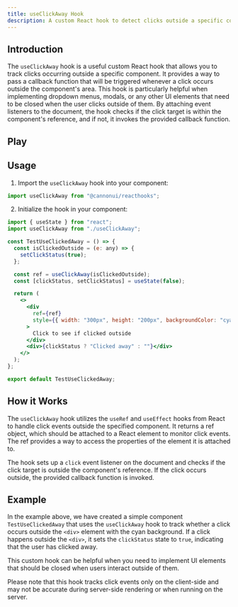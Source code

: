 ```yaml
---
title: useClickAway Hook
description: A custom React hook to detect clicks outside a specific component.
---
```



## Introduction

The `useClickAway` hook is a useful custom React hook that allows you to track clicks occurring outside a specific component. It provides a way to pass a callback function that will be triggered whenever a click occurs outside the component's area. This hook is particularly helpful when implementing dropdown menus, modals, or any other UI elements that need to be closed when the user clicks outside of them. By attaching event listeners to the document, the hook checks if the click target is within the component's reference, and if not, it invokes the provided callback function.

## Play

<div style="margin-top: 3%;">
  <UseClickAway client:only />
</div>

## Usage

1. Import the `useClickAway` hook into your component:

```jsx
import useClickAway from "@cannonui/reacthooks";
```

2. Initialize the hook in your component:

```jsx
import { useState } from "react";
import useClickAway from "./useClickAway";

const TestUseClickedAway = () => {
  const isClickedOutside = (e: any) => {
    setClickStatus(true);
  };

  const ref = useClickAway(isClickedOutside);
  const [clickStatus, setClickStatus] = useState(false);

  return (
    <>
      <div
        ref={ref}
        style={{ width: "300px", height: "200px", backgroundColor: "cyan" }}
      >
        Click to see if clicked outside
      </div>
      <div>{clickStatus ? "Clicked away" : ""}</div>
    </>
  );
};

export default TestUseClickedAway;
```

## How it Works

The `useClickAway` hook utilizes the `useRef` and `useEffect` hooks from React to handle click events outside the specified component. It returns a ref object, which should be attached to a React element to monitor click events. The ref provides a way to access the properties of the element it is attached to.

The hook sets up a `click` event listener on the document and checks if the click target is outside the component's reference. If the click occurs outside, the provided callback function is invoked.

## Example

In the example above, we have created a simple component `TestUseClickedAway` that uses the `useClickAway` hook to track whether a click occurs outside the `<div>` element with the cyan background. If a click happens outside the `<div>`, it sets the `clickStatus` state to `true`, indicating that the user has clicked away.

This custom hook can be helpful when you need to implement UI elements that should be closed when users interact outside of them.

Please note that this hook tracks click events only on the client-side and may not be accurate during server-side rendering or when running on the server.
